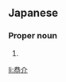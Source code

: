 ==Japanese==
{{ja-kanjitab|きょう|すけ}}

===Proper noun===
{{ja-pos|きょうすけ|proper}}

# {{given name|male|lang=ja|sort=きょうすけ}}

[[li:恭介]]